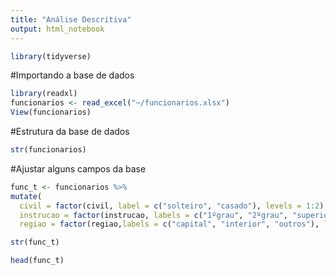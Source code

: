 ---
title: "Análise Descritiva"
output: html_notebook
---

```{r}
library(tidyverse)
```

#Importando a base de dados
```{r}
library(readxl)
funcionarios <- read_excel("~/funcionarios.xlsx")
View(funcionarios)
```

#Estrutura da base de dados
```{r}
str(funcionarios)
```
#Ajustar alguns campos da base
```{r}
func_t <- funcionarios %>% 
mutate(
  civil = factor(civil, label = c("solteiro", "casado"), levels = 1:2),
  instrucao = factor(instrucao, labels = c("1ºgrau", "2ºgrau", "superior"),levels = 1:3),
  regiao = factor(regiao,labels = c("capital", "interior", "outros"), levels = c(2,1,3)) )

str(func_t)
```

```{r}
head(func_t)
```